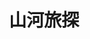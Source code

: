 ---
title: '山河旅探'
coverImage: 'https://shared.akamai.steamstatic.com/store_item_assets/steam/apps/1746030/header.jpg'
publishDate: '2024-01-31'
tags: ['冒险', '推理']
screenshots: [
  "https://shared.akamai.steamstatic.com/store_item_assets/steam/apps/1746030/ss_fe8bc024b9505bce3ef4acfd6bc5b9e3e8d2dcb1.jpg",
  "https://shared.akamai.steamstatic.com/store_item_assets/steam/apps/1746030/ss_bd19e20307f28ce6136600c2fb98943869e00f33.jpg"
]
video: "https://video.akamai.steamstatic.com/store_trailers/257032503/movie480_vp9.webm"
comments: [
  {
    user: '小黑盒-盒娘后援会',
    avatar: 'https://avatars.fastly.steamstatic.com/179a4a4f43196ba7fa34262b5e1fc39cfb6e7757_full.jpg',
    common: '《山河旅探》是一款引人入胜的国产本格推理游戏，以国画风格为背景，融合了西方侦探元素，让玩家在清末民国初期的历史背景下展开推理之旅。因几年前哥哥意外身死伦敦，主角沈仲平踏上探明真相之路，却未料旅途中不断有凶杀案发生。游戏共有六章，时长在12h以上，虽说借鉴了逆转系列，但游戏的本土剧情设计与人物塑造令人印象深刻。随着游戏的进程，事件背后的真凶将慢慢浮出水面。但这一次，你不再只为自己而辩，也为了无数人。'
  },
  {
    user: '真的有呢么Q弹吗',
    avatar: 'https://avatars.fastly.steamstatic.com/b9747186fbb2c4f6e20ba6613b45eabb9ef130c0_full.jpg',
    common: '对于没有玩过这种类型的我来说，这个游戏就如同大海中的珍宝。剧情非常精彩，推理逻辑清晰，特别是后面3章，情绪价值直接给我拉满了！然后呢配合主线冒出来的一堆历史小知识食用效果更佳，还有阿福很可爱，沈仲平声音我真的太喜欢了！第二部我还要当这么帅帅的男主。个人主观综合评分9.5/10'
  }
]
downloads:
  - source: "Byruthub"
    sourceIcon: "https://t0.gstatic.cn/faviconV2?client=SOCIAL&type=FAVICON&fallback_opts=TYPE,SIZE,URL&url=https://byruthub.org&size=20"
    links:
      - type: "磁力链接"
        url: "https://byruthub.org/index.php?do=download&id=121321"
      - type: "Pixeldrain"
        url: "https://pixeldrain.com/u/ZBPb6hBV"
      - type: "Mediafire"
        url: "https://www.mediafire.com/file/0wvlntros5f1nno"
      - type: "Qiwi"
        url: "https://qiwi.gg/file/nqxA9054-Murders"
  - source: "Fitgirl-Repacks"
    sourceIcon: "https://t0.gstatic.cn/faviconV2?client=SOCIAL&type=FAVICON&fallback_opts=TYPE,SIZE,URL&url=https://fitgirl-repacks.site&size=20"
    links:
      - type: "磁力链接"
        url: "magnet:?xt=urn:btih:0F3F7221969802E443A9CEC70665BFFE1EE913B5&dn=Murders+on+the+Yangtze+River+%28v1.2.20+%2B+Bonus+Soundtrack%2C+ENG%2FCHI%29+%5BFitGirl+Repack%5D&tr=udp%3A%2F%2Fopentracker.i2p.rocks%3A6969%2Fannounce&tr=http%3A%2F%2Ftracker.gbitt.info%3A80%2Fannounce&tr=http%3A%2F%2Ftracker.ccp.ovh%3A6969%2Fannounce&tr=udp%3A%2F%2Ftracker.ccp.ovh%3A6969%2Fannounce&tr=udp%3A%2F%2Ftracker.torrent.eu.org%3A451%2Fannounce&tr=udp%3A%2F%2Ftracker.torrent.eu.org%3A451%2Fannounce&tr=udp%3A%2F%2Ftracker.openbittorrent.com%3A6969%2Fannounce&tr=udp%3A%2F%2Ftracker.openbittorrent.com%3A80%2Fannounce&tr=udp%3A%2F%2Fexodus.desync.com%3A6969%2Fannounce&tr=udp%3A%2F%2Ftracker.theoks.net%3A6969%2Fannounce&tr=https%3A%2F%2Ftracker.tamersunion.org%3A443%2Fannounce&tr=http%3A%2F%2Fopen.acgnxtracker.com%3A80%2Fannounce&tr=http%3A%2F%2Fopen.acgtracker.com%3A1096%2Fannounce&tr=http%3A%2F%2Ftracker.bt4g.com%3A2095%2Fannounce&tr=udp%3A%2F%2Ftracker.opentrackr.org%3A1337%2Fannounce&tr=http%3A%2F%2Ftracker.openbittorrent.com%3A80%2Fannounce&tr=udp%3A%2F%2Fopentracker.i2p.rocks%3A6969%2Fannounce&tr=udp%3A%2F%2Ftracker.internetwarriors.net%3A1337%2Fannounce&tr=udp%3A%2F%2Ftracker.leechers-paradise.org%3A6969%2Fannounce&tr=udp%3A%2F%2Fcoppersurfer.tk%3A6969%2Fannounce&tr=udp%3A%2F%2Ftracker.zer0day.to%3A1337%2Fannounce"
  - source: "小叽资源"
    sourceIcon: "https://t0.gstatic.cn/faviconV2?client=SOCIAL&type=FAVICON&fallback_opts=TYPE,SIZE,URL&url=https://steamzg.com&size=20"
    links:
      - type: "百度网盘"
        url: "https://pan.baidu.com/s/1EbSVxfhz8Bqzs5IzIU_6vw?pwd=6666"
      - type: "123云盘"
        url: "https://www.123pan.com/s/xXo9-K4q5v.html"
        password: "3s34"
      - type: "阿里云盘"
        url: "https://www.alipan.com/s/q4s8YgeVA1T"
        password: "6666"
  - source: "KOYSO"
    sourceIcon: "https://t0.gstatic.cn/faviconV2?client=SOCIAL&type=FAVICON&fallback_opts=TYPE,SIZE,URL&url=https://koyso.com&size=20"
    links:
      - type: "下载链接"
        url: "https://koyso.com/download/751"
---